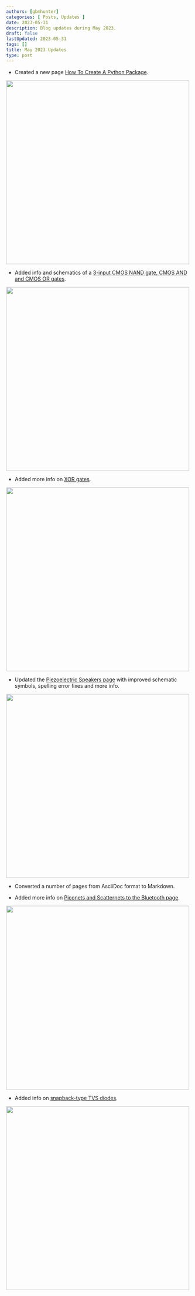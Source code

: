 ```yaml
---
authors: [gbmhunter]
categories: [ Posts, Updates ]
date: 2023-05-31
description: Blog updates during May 2023.
draft: false
lastUpdated: 2023-05-31
tags: []
title: May 2023 Updates
type: post
---
```



* Created a new page [How To Create A Python Package](/programming/languages/python/packaging/).


<Image src={how_to_create_a_python_package_screenshot} width="500px"></Image>

* Added info and schematics of a [3-input CMOS NAND gate, CMOS AND and CMOS OR gates](/electronics/circuit-design/digital-logic/gates/#complementary-metal-oxide-semiconductor-logic-cmos).


<Image src={cmos_and_gate_screenshot} width="500px"></Image>

* Added more info on [XOR gates](/electronics/circuit-design/digital-logic/gates/#xor).


<Image src={xor_gates_screenshot} width="500px"></Image>

* Updated the [Piezoelectric Speakers page](/electronics/components/piezoelectric-speakers/) with improved schematic symbols, spelling error fixes and more info.


<Image src={piezoelectrics_screenshot} width="500px"></Image>

* Converted a number of pages from AsciiDoc format to Markdown.

* Added more info on [Piconets and Scatternets to the Bluetooth page](/electronics/communication-protocols/bluetooth/#piconet-and-scatternets).


<Image src={piconets_screenshot} width="500px"></Image>

* Added info on [snapback-type TVS diodes](/electronics/components/diodes/tvs-diodes/#snapback-type-tvs-diodes).


<Image src={snapback_tvs_screenshot} width="500px"></Image>
